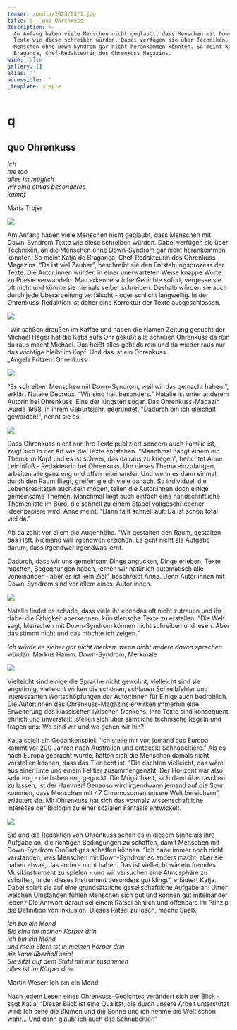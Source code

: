 ```yaml
---
teaser: /media/2023/03/1.jpg
title: q - quō Ohrenkuss
description: >-
  Am Anfang haben viele Menschen nicht geglaubt, dass Menschen mit Down-Syndrom
  Texte wie diese schreiben würden. Dabei verfügen sie über Techniken, an die
  Menschen ohne Down-Syndrom gar nicht herankommen könnten. So meint Katja de
  Bragança, Chef-Redakteurin des Ohrenkuss Magazins. 
wide: false
gallery: []
alias: ''
accessible: ''
_template: simple
---
```


# q

## quō Ohrenkuss

_ich  
me too  
alles ist möglich  
wir sind etwas besonderes  
kampf_

Maria Trojer

![](/media/2023/03/01.jpg)

Am Anfang haben viele Menschen nicht geglaubt, dass Menschen mit Down-Syndrom Texte wie diese schreiben würden. Dabei verfügen sie über Techniken, an die Menschen ohne Down-Syndrom gar nicht herankommen könnten. So meint Katja de Bragança, Chef-Redakteurin des Ohrenkuss Magazins. “Da ist viel Zauber”, beschreibt sie den Entstehungsprozess der Texte. Die Autor:innen würden in einer unerwarteten Weise knappe Worte zu Poesie verwandeln. Man erkenne solche Gedichte sofort, vergesse sie oft nicht und könnte sie niemals selber schreiben. Deshalb würden sie auch durch jede Überarbeitung verfälscht - oder schlicht langweilig. In der Ohrenkuss-Redaktion ist daher eine Korrektur der Texte ausgeschlossen.

![](/media/2023/03/02.jpg)

_Wir sahßen draußen im Kaffee und haben die Namen Zeitung gesucht der Michael Häger hat die Katja aufs Ohr gekußt alle schreien Ohrenkuss da rein da raus macht Michael. Das heißt alles geht da rein und da wieder raus nur das wichtige bleibt im Kopf. Und das ist ein Ohrenkuss.  
_Angela Fritzen: Ohrenkuss

![](/media/2023/03/03.jpg)

“Es schreiben Menschen mit Down-Syndrom, weil wir das gemacht haben!”, erklärt Natalie Dedreux. “Wir sind halt besonders.” Natalie ist unter anderem Autorin bei Ohrenkuss. Eine der jüngsten sogar. Das Ohrenkuss-Magazin wurde 1998, in ihrem Geburtsjahr, gegründet. "Dadurch bin ich gleichalt geworden!”, nennt sie es.

![](/media/2023/03/04.jpg)

Dass Ohrenkuss nicht nur ihre Texte publiziert sondern auch Familie ist, zeigt sich in der Art wie die Texte entstehen. “Manchmal hängt einem ein Thema im Kopf und es ist schwer, das da raus zu kriegen”, berichtet Anne Leichtfuß - Redakteurin bei Ohrenkuss. Um dieses Thema einzufangen, arbeiten alle ganz eng und offen miteinander. Und wenn es dann einmal durch den Raum fliegt, greifen gleich viele danach. So individuell die Lebensrealitäten auch sein mögen, teilen die Autor:innen doch einige gemeinsame Themen. Manchmal liegt auch einfach eine handschriftliche Themenliste im Büro, die schnell zu einem Stapel vollgeschriebener Ideenpapiere wird. Anne meint: “Dann fällt schnell auf: Da ist schon total viel da.”

Ab da zählt vor allem die Augenhöhe. "Wir gestalten den Raum, gestalten das Heft. Niemand will irgendwen erziehen. Es geht nicht als Aufgabe darum, dass irgendwer irgendwas lernt.

Dadurch, dass wir uns gemeinsam Dinge angucken, Dinge erleben, Texte machen, Begegnungen haben, lernen wir natürlich automatisch alle voneinander - aber es ist kein Ziel”, beschreibt Anne. Denn Autor:innen mit Down-Syndrom sind vor allem eines: Autor:innen.

![](/media/2023/03/05.jpeg)

Natalie findet es schade, dass viele ihr ebendas oft nicht zutrauen und ihr dabei die Fähigkeit aberkennen, künstlerische Texte zu erstellen. "Die Welt sagt, Menschen mit Down-Syndrom können nicht schreiben und lesen. Aber das stimmt nicht und das möchte ich zeigen.”

_Ich würde es sicher gar nicht merken, wenn nicht andere davon sprechen würden._ Markus Hamm: Down-Syndrom, Merkmale

![](/media/2023/03/06.jpg)

Vielleicht sind einige die Sprache nicht gewohnt, vielleicht sind sie engstirnig, vielleicht wirken die schönen, schlauen Schreibfehler und interessanten Wortschöpfungen der Autor:innen für Einige auch bedrohlich. Die Autor:innen des Ohrenkuss-Magazins erwirken immerhin eine Erweiterung des klassischen lyrischen Denkens. Ihre Texte sind konsequent ehrlich und unverstellt, stellen sich über sämtliche technische Regeln und fragen uns: Wo sind wir und wo gehen wir hin?

Katja spielt ein Gedankenspiel: “Ich stelle mir vor, jemand aus Europa kommt vor 200 Jahren nach Australien und entdeckt Schnabeltiere." Als es nach Europa gebracht wurde, hätten sich die Menschen damals nicht vorstellen können, dass das Tier echt ist. “Die dachten vielleicht, das wäre aus einer Ente und einem Felltier zusammengenäht. Der Horizont war also sehr eng - die haben eng geguckt. Die Möglichkeit, sich dann überraschen zu lassen, ist der Hammer! Genauso wird irgendwann jemand auf die Spur kommen, dass Menschen mit 47 Chromosomen unsere Welt bereichern”, erläutert sie. Mit Ohrenkuss hat sich das vormals wissenschaftliche Interesse der Biologin zu einer sozialen Fantasie entwickelt.

![](/media/2023/03/07.jpeg)

Sie und die Redaktion von Ohrenkuss sehen es in diesem Sinne als ihre Aufgabe an, die richtigen Bedingungen zu schaffen, damit Menschen mit Down-Syndrom Großartiges schaffen können. “Ich habe immer noch nicht verstanden, was Menschen mit Down-Syndrom so anders macht, aber sie haben etwas, das andere nicht haben. Das ist vielleicht wie ein fremdes Musikinstrument zu spielen - und wir versuchen eine Atmosphäre zu schaffen, in der dieses Instrument besonders gut klingt”, erläutert Katja. Dabei spielt sie auf eine grundsätzliche gesellschaftliche Aufgabe an: Unter welchen Umständen fühlen Menschen sich gut und können gut miteinander leben? Die Antwort darauf sei einem Rätsel ähnlich und offenbare im Prinzip die Definition von Inklusion. Dieses Rätsel zu lösen, mache Spaß.

_Ich bin ein Mond  
Sie sind im meinen Körper drin  
ich bin ein Mond  
und mein Stern ist in meinen Körper drin  
sie kann überhall sein!  
Sie sitzt auf dem Stuhl mit mir zusammen  
alles ist im Körper drin._

Martin Weser: Ich bin ein Mond

Nach jedem Lesen eines Ohrenkuss-Gedichtes verändert sich der Blick - sagt Katja. “Dieser Blick ist eine Qualität, die durch unsere Arbeit unterstützt wird: Ich sehe die Blumen und die Sonne und ich nehme die Welt schön wahr… Und dann glaub’ ich auch das Schnabeltier.”
